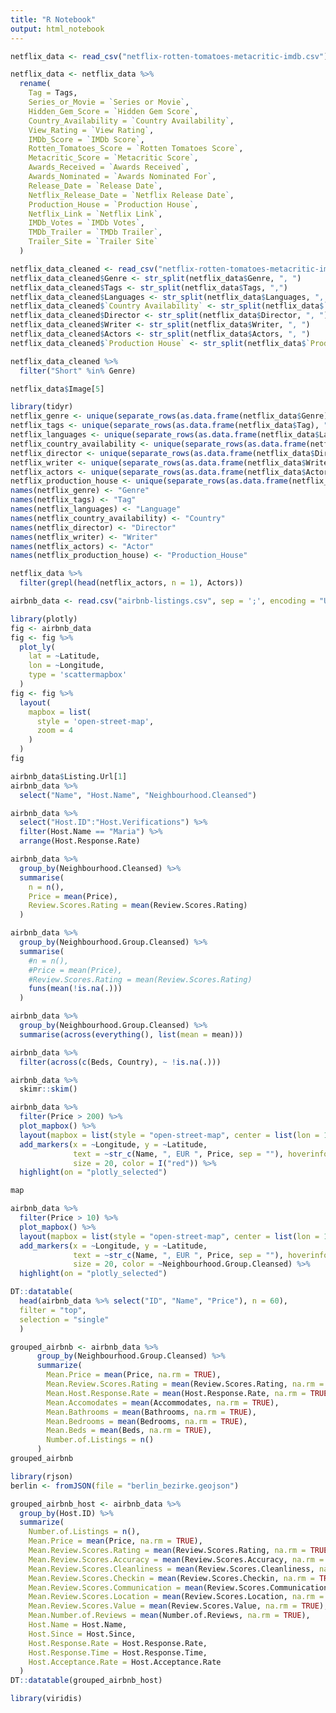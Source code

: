 ```yaml
---
title: "R Notebook"
output: html_notebook
---
```

```r
netflix_data <- read_csv("netflix-rotten-tomatoes-metacritic-imdb.csv")
```
```r
netflix_data <- netflix_data %>%
  rename(
    Tag = Tags,
    Series_or_Movie = `Series or Movie`,
    Hidden_Gem_Score = `Hidden Gem Score`,
    Country_Availability = `Country Availability`,
    View_Rating = `View Rating`,
    IMDb_Score = `IMDb Score`,
    Rotten_Tomatoes_Score = `Rotten Tomatoes Score`,
    Metacritic_Score = `Metacritic Score`,
    Awards_Received = `Awards Received`,
    Awards_Nominated = `Awards Nominated For`,
    Release_Date = `Release Date`,
    Netflix_Release_Date = `Netflix Release Date`,
    Production_House = `Production House`,
    Netflix_Link = `Netflix Link`,
    IMDb_Votes = `IMDb Votes`,
    TMDb_Trailer = `TMDb Trailer`,
    Trailer_Site = `Trailer Site`
  )
```


```r
netflix_data_cleaned <- read_csv("netflix-rotten-tomatoes-metacritic-imdb.csv")
netflix_data_cleaned$Genre <- str_split(netflix_data$Genre, ", ")
netflix_data_cleaned$Tags <- str_split(netflix_data$Tags, ",")
netflix_data_cleaned$Languages <- str_split(netflix_data$Languages, ", ")
netflix_data_cleaned$`Country Availability` <- str_split(netflix_data$`Country Availability`, ",")
netflix_data_cleaned$Director <- str_split(netflix_data$Director, ", ")
netflix_data_cleaned$Writer <- str_split(netflix_data$Writer, ", ")
netflix_data_cleaned$Actors <- str_split(netflix_data$Actors, ", ")
netflix_data_cleaned$`Production House` <- str_split(netflix_data$`Production House`, ", ")
```

```r
netflix_data_cleaned %>%
  filter("Short" %in% Genre)
```
```r
netflix_data$Image[5]
```

```r
library(tidyr)
netflix_genre <- unique(separate_rows(as.data.frame(netflix_data$Genre), "netflix_data$Genre", sep = ", ", convert = TRUE))
netflix_tags <- unique(separate_rows(as.data.frame(netflix_data$Tag), "netflix_data$Tag", sep = ",", convert = TRUE))
netflix_languages <- unique(separate_rows(as.data.frame(netflix_data$Languages), "netflix_data$Languages", sep = ", ", convert = TRUE))
netflix_country_availability <- unique(separate_rows(as.data.frame(netflix_data$Country_Availability), "netflix_data$Country_Availability", sep = ",", convert = TRUE))
netflix_director <- unique(separate_rows(as.data.frame(netflix_data$Director), "netflix_data$Director", sep = ", ", convert = TRUE))
netflix_writer <- unique(separate_rows(as.data.frame(netflix_data$Writer), "netflix_data$Writer", sep = ", ", convert = TRUE))
netflix_actors <- unique(separate_rows(as.data.frame(netflix_data$Actors), "netflix_data$Actors", sep = ", ", convert = TRUE))
netflix_production_house <- unique(separate_rows(as.data.frame(netflix_data$Production_House), "netflix_data$Production_House", sep = ", ", convert = TRUE))
names(netflix_genre) <- "Genre"
names(netflix_tags) <- "Tag"
names(netflix_languages) <- "Language"
names(netflix_country_availability) <- "Country"
names(netflix_director) <- "Director"
names(netflix_writer) <- "Writer"
names(netflix_actors) <- "Actor"
names(netflix_production_house) <- "Production_House"
```

```r
netflix_data %>%
  filter(grepl(head(netflix_actors, n = 1), Actors))
```

```r
airbnb_data <- read.csv("airbnb-listings.csv", sep = ';', encoding = "UTF-8")

library(plotly)
fig <- airbnb_data
fig <- fig %>%
  plot_ly(
    lat = ~Latitude,
    lon = ~Longitude,
    type = 'scattermapbox'
  )
fig <- fig %>%
  layout(
    mapbox = list(
      style = 'open-street-map',
      zoom = 4
    )
  )
fig
```


```r
airbnb_data$Listing.Url[1]
airbnb_data %>%
  select("Name", "Host.Name", "Neighbourhood.Cleansed")
```
```r
airbnb_data %>%
  select("Host.ID":"Host.Verifications") %>%
  filter(Host.Name == "Maria") %>%
  arrange(Host.Response.Rate)
```
```r
airbnb_data %>%
  group_by(Neighbourhood.Cleansed) %>%
  summarise(
    n = n(),
    Price = mean(Price),
    Review.Scores.Rating = mean(Review.Scores.Rating)
  )
```
```r
airbnb_data %>%
  group_by(Neighbourhood.Group.Cleansed) %>%
  summarise(
    #n = n(),
    #Price = mean(Price),
    #Review.Scores.Rating = mean(Review.Scores.Rating)
    funs(mean(!is.na(.)))
  )

airbnb_data %>%
  group_by(Neighbourhood.Group.Cleansed) %>%
  summarise(across(everything(), list(mean = mean)))

airbnb_data %>%
  filter(across(c(Beds, Country), ~ !is.na(.)))
```
```r
airbnb_data %>%
  skimr::skim()
```

```r
airbnb_data %>%
  filter(Price > 200) %>%
  plot_mapbox() %>%
  layout(mapbox = list(style = "open-street-map", center = list(lon = 13.3783, lat = 52.5163), zoom = 10)) %>%
  add_markers(x = ~Longitude, y = ~Latitude, 
              text = ~str_c(Name, ", EUR ", Price, sep = ""), hoverinfo = "text",
              size = 20, color = I("red")) %>% 
  highlight(on = "plotly_selected")

map
```
```r
airbnb_data %>%
  filter(Price > 10) %>%
  plot_mapbox() %>%
  layout(mapbox = list(style = "open-street-map", center = list(lon = 13.3783, lat = 52.5163), zoom = 10)) %>%
  add_markers(x = ~Longitude, y = ~Latitude, 
              text = ~str_c(Name, ", EUR ", Price, sep = ""), hoverinfo = "text",
              size = 20, color = ~Neighbourhood.Group.Cleansed) %>% 
  highlight(on = "plotly_selected")
```
```r
DT::datatable(
  head(airbnb_data %>% select("ID", "Name", "Price"), n = 60), 
  filter = "top",
  selection = "single"
  )
```

```r
grouped_airbnb <- airbnb_data %>%
      group_by(Neighbourhood.Group.Cleansed) %>%
      summarize(
        Mean.Price = mean(Price, na.rm = TRUE),
        Mean.Review.Scores.Rating = mean(Review.Scores.Rating, na.rm = TRUE),
        Mean.Host.Response.Rate = mean(Host.Response.Rate, na.rm = TRUE),
        Mean.Accomodates = mean(Accommodates, na.rm = TRUE),
        Mean.Bathrooms = mean(Bathrooms, na.rm = TRUE),
        Mean.Bedrooms = mean(Bedrooms, na.rm = TRUE),
        Mean.Beds = mean(Beds, na.rm = TRUE),
        Number.of.Listings = n()
      )
grouped_airbnb
```
```r
library(rjson)
berlin <- fromJSON(file = "berlin_bezirke.geojson")
```

```r
grouped_airbnb_host <- airbnb_data %>%
  group_by(Host.ID) %>%
  summarize(
    Number.of.Listings = n(),
    Mean.Price = mean(Price, na.rm = TRUE),
    Mean.Review.Scores.Rating = mean(Review.Scores.Rating, na.rm = TRUE),
    Mean.Review.Scores.Accuracy = mean(Review.Scores.Accuracy, na.rm = TRUE),
    Mean.Review.Scores.Cleanliness = mean(Review.Scores.Cleanliness, na.rm = TRUE),
    Mean.Review.Scores.Checkin = mean(Review.Scores.Checkin, na.rm = TRUE),
    Mean.Review.Scores.Communication = mean(Review.Scores.Communication, na.rm = TRUE),
    Mean.Review.Scores.Location = mean(Review.Scores.Location, na.rm = TRUE),
    Mean.Review.Scores.Value = mean(Review.Scores.Value, na.rm = TRUE),
    Mean.Number.of.Reviews = mean(Number.of.Reviews, na.rm = TRUE),
    Host.Name = Host.Name, 
    Host.Since = Host.Since,
    Host.Response.Rate = Host.Response.Rate,
    Host.Response.Time = Host.Response.Time,
    Host.Acceptance.Rate = Host.Acceptance.Rate
  ) 
DT::datatable(grouped_airbnb_host)
```

```r
library(viridis) 
```





